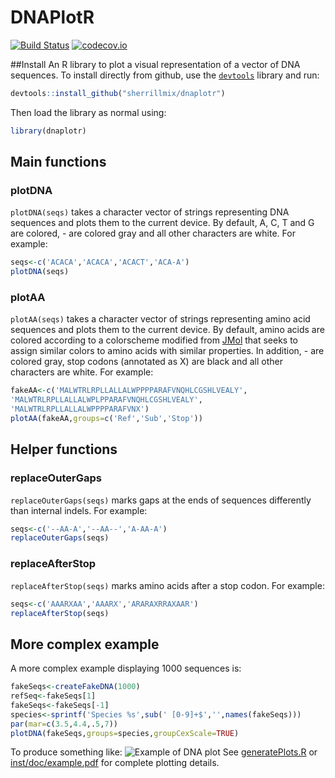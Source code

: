 # DNAPlotR

[![Build Status](https://travis-ci.org/sherrillmix/dnaplotr.svg?branch=master)](https://travis-ci.org/sherrillmix/dnaplotr)
[![codecov.io](https://codecov.io/github/sherrillmix/dnaplotr/coverage.svg?branch=master)](https://codecov.io/github/sherrillmix/dnaplotr?branch=master)

##Install
An R library to plot a visual representation of a vector of DNA sequences. To install directly from github, use the [<code>devtools</code>](https://github.com/hadley/devtools) library and run:

```r
devtools::install_github("sherrillmix/dnaplotr")
```
Then load the library as normal using:
```r
library(dnaplotr)
```

## Main functions
### plotDNA 
<code>plotDNA(seqs)</code> takes a character vector of strings representing DNA sequences and plots them to the current device. By default, A, C, T and G are colored, - are colored gray and all other characters are white. For example:

```r
seqs<-c('ACACA','ACACA','ACACT','ACA-A')
plotDNA(seqs)
```

### plotAA
<code>plotAA(seqs)</code> takes a character vector of strings representing amino acid sequences and plots them to the current device. By default, amino acids are colored according to a colorscheme modified from [JMol](http://jmol.sourceforge.net/jscolors/) that seeks to assign similar colors to amino acids with similar properties. In addition, - are colored gray, stop codons (annotated as X) are black and all other characters are white. For example:

```r
fakeAA<-c('MALWTRLRPLLALLALWPPPPARAFVNQHLCGSHLVEALY',
'MALWTRLRPLLALLALWPLPPARAFVNQHLCGSHLVEALY',
'MALWTRLRPLLALLALWPPPPARAFVNX')
plotAA(fakeAA,groups=c('Ref','Sub','Stop'))
```

## Helper functions

### replaceOuterGaps
<code>replaceOuterGaps(seqs)</code> marks gaps at the ends of sequences differently than internal indels.  For example:
```r
seqs<-c('--AA-A','--AA--','A-AA-A')
replaceOuterGaps(seqs)
```

### replaceAfterStop
<code>replaceAfterStop(seqs)</code> marks amino acids after a stop codon.  For example:

```r
seqs<-c('AAARXAA','AAARX','ARARAXRRAXAAR')
replaceAfterStop(seqs)
```

## More complex example
A more complex example displaying 1000 sequences is:
```r
fakeSeqs<-createFakeDNA(1000)
refSeq<-fakeSeqs[1]
fakeSeqs<-fakeSeqs[-1]
species<-sprintf('Species %s',sub(' [0-9]+$','',names(fakeSeqs)))
par(mar=c(3.5,4.4,.5,7))
plotDNA(fakeSeqs,groups=species,groupCexScale=TRUE)
```

To produce something like:
![Example of DNA plot](dnaPlotExample.png)
See [generatePlots.R](generatePlots.R) or [inst/doc/example.pdf](the vignette) for complete plotting details.

